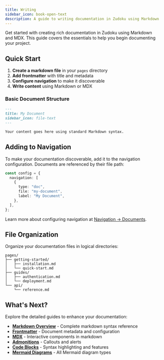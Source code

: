 ```yaml
---
title: Writing
sidebar_icon: book-open-text
description: A guide to writing documentation in Zudoku using Markdown and MDX.
---
```


Get started with creating rich documentation in Zudoku using Markdown and MDX. This guide covers the
essentials to help you begin documenting your project.

## Quick Start

1. **Create a markdown file** in your `pages` directory
2. **Add frontmatter** with title and metadata
3. **Configure navigation** to make it discoverable
4. **Write content** using Markdown or MDX

### Basic Document Structure

```md
---
title: My Document
sidebar_icon: file-text
---

Your content goes here using standard Markdown syntax.
```

## Adding to Navigation

To make your documentation discoverable, add it to the navigation configuration. Documents are
referenced by their file path:

```ts title="zudoku.config.ts"
const config = {
  navigation: [
    {
      type: "doc",
      file: "my-document",
      label: "My Document",
    },
  ],
};
```

Learn more about configuring navigation at
[Navigation → Documents](/docs/configuration/navigation#type-doc).

## File Organization

Organize your documentation files in logical directories:

```
pages/
├── getting-started/
│   ├── installation.md
│   └── quick-start.md
├── guides/
│   ├── authentication.md
│   └── deployment.md
└── api/
    └── reference.md
```

## What's Next?

Explore the detailed guides to enhance your documentation:

- **[Markdown Overview](/docs/markdown/overview)** - Complete markdown syntax reference
- **[Frontmatter](/docs/markdown/frontmatter)** - Document metadata and configuration
- **[MDX](/docs/markdown/mdx)** - Interactive components in markdown
- **[Admonitions](/docs/markdown/admonitions)** - Callouts and alerts
- **[Code Blocks](/docs/markdown/code-blocks)** - Syntax highlighting and features
- **[Mermaid Diagrams](/docs/markdown/mermaid)** - All Mermaid diagram types

